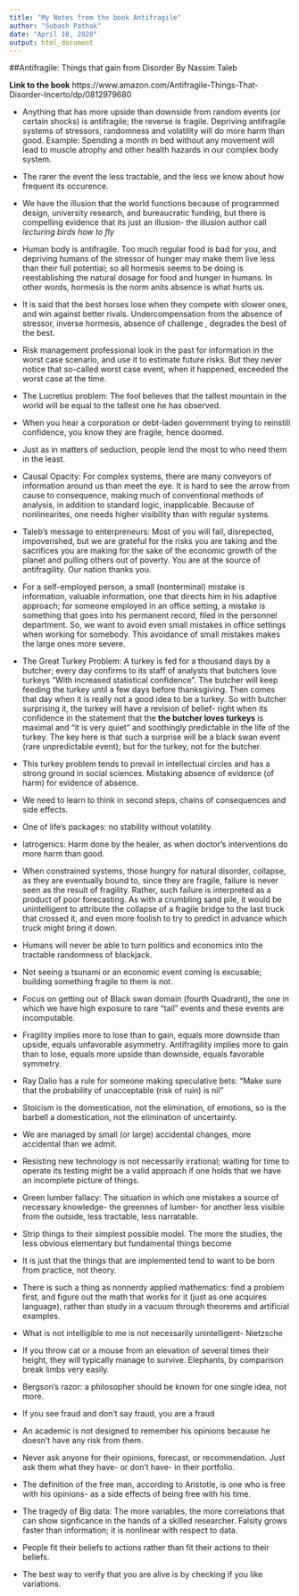 ```yaml
---
title: "My Notes from the book Antifragile"
author: "Subash Pathak"
date: "April 10, 2020"
output: html_document
---
```


##Antifragile: Things that gain from Disorder By Nassim Taleb

**Link to the book**
https://www.amazon.com/Antifragile-Things-That-Disorder-Incerto/dp/0812979680

* Anything that has more upside than downside from random events (or certain shocks) is antifragile; the reverse is fragile. Depriving antifragile systems of stressors, randomness and volatility will do more harm than good. Example: Spending a month in bed without any movement will lead to muscle atrophy and other health hazards in our complex body system.

* The rarer the event the less tractable, and the less we know about how frequent its occurence.

* We have the illusion that the world functions because of programmed design, university research, and bureaucratic funding, but there is compelling evidence that its just an illusion- the illusion author call *lecturing birds how to fly*

* Human body is antifragile. Too much regular food is bad for you, and depriving humans of the stressor of hunger may make them live less than their full potential; so all hormesis seems to be doing is reestablishing the natural dosage for food and hunger in humans. In other words, hormesis is the norm anits absence is what hurts us.

* It is said that the best horses lose when they compete with slower ones, and win against better rivals. Undercompensation from the absence of stressor, inverse hormesis, absence of challenge , degrades the best of the best.

* Risk management professional look in the past for information in the worst case scenario, and use it to estimate future risks. But they never notice that so-called worst case event, when it happened, exceeded the worst case at the time.

* The Lucretius problem: The fool believes that the tallest mountain in the world will be equal to the tallest one he has observed.

* When you hear a corporation or debt-laden government trying to reinstill confidence, you know they are fragile, hence doomed.

* Just as in matters of seduction, people lend the most to who need them in the least.

* Causal Opacity: For complex systems, there are many conveyors of information around us than meet the eye. It is hard to see the arrow from cause to consequence, making much of conventional methods of analysis, in addition to standard logic, inapplicable. Because of nonlinearites, one needs higher visibility than with regular systems.

* Taleb's message to enterpreneurs: Most of you will fail, disrepected, impoverished, but we are grateful for the risks you are taking and the sacrifices you are making for the sake of the economic growth of the planet and pulling others out of poverty. You are at the source of antifragility. Our nation thanks you.

* For a self-employed person, a small (nonterminal) mistake is information, valuable information, one that directs him in his adaptive approach; for someone employed in an office setting, a mistake is something that goes into his permanent record, filed in the personnel department. So, we want to avoid even small mistakes in office settings when working for somebody. This avoidance of small mistakes makes the large ones more severe.

* The Great Turkey Problem: A turkey is fed for a thousand days by a butcher; every day confirms to its staff of analysts that butchers love turkeys "With increased statistical confidence". The butcher will keep feeding the turkey until a few days before thanksgiving. Then comes that day when it is really not a good idea to be a turkey. So with butcher surprising it, the turkey will have a revision of belief- right when its confidence in the statement that the **the butcher loves turkeys** is maximal and "it is very quiet" and soothingly predictable in the life of the turkey. The key here is that such a surprise will be a black swan event (rare unpredictable event); but for the turkey, not for the butcher.

* This turkey problem tends to prevail in intellectual circles and has a strong ground in social sciences. Mistaking absence of evidence (of harm) for evidence of absence.

* We need to learn to think in second steps, chains of consequences and side effects.

* One of life's packages: no stability without volatility.

* Iatrogenics: Harm done by the healer, as when doctor's interventions do more harm than good.

* When constrained systems, those hungry for natural disorder, collapse, as they are eventually bound to, since they are fragile, failure is never seen as the result of fragility. Rather, such failure is interpreted as a product of poor forecasting. As with a crumbling sand pile, it would be unintelligent to attribute the collapse of a fragile bridge to the last truck that crossed it, and even more foolish to try to predict in advance which truck might bring it down.

* Humans will never be able to turn politics and economics into the tractable randomness of blackjack.

* Not seeing a tsunami or an economic event coming is excusable; building something fragile to them is not.

* Focus on getting out of Black swan domain (fourth Quadrant), the one in which we have high exposure to rare "tail" events and these events are incomputable.

* Fragility implies more to lose than to gain, equals more downside than upside, equals unfavorable asymmetry. Antifragility implies more to gain than to lose, equals more upside than downside, equals favorable symmetry.

* Ray Dalio has a rule for someone making speculative bets: "Make sure that the probability of unacceptable (risk of ruin) is nil"

* Stoicism is the domestication, not the elimination, of emotions, so is the barbell a domestication, not the elimination of uncertainty.

* We are managed by small (or large) accidental changes, more accidental than we admit.

* Resisting new technology is not necessarily irrational; waiting for time to operate its testing might be a valid approach if one holds that we have an incomplete picture of things.

* Green lumber fallacy: The situation in which one mistakes a source of necessary knowledge- the greennes of lumber- for another less visible from the outside, less tractable, less narratable.

* Strip things to their simplest possible model. The more the studies, the less obvious elementary but fundamental things become

* It is just that the things that are implemented tend to want to be born from practice, not theory.

* There is such a thing as nonnerdy applied mathematics: find a problem first, and figure out the math that works for it (just as one acquires language), rather than study in a vacuum through theorems and artificial examples.

* What is not intelligible to me is not necessarily unintelligent- Nietzsche

* If you throw cat or a mouse from an elevation of several times their height, they will typically manage to survive. Elephants, by comparison break limbs very easily.

* Bergson's razor: a philosopher should be known for one single idea, not more.

* If you see fraud and don't say fraud, you are a fraud

* An academic is not designed to remember his opinions because he doesn't have any risk from them.

* Never ask anyone for their opinions, forecast, or recommendation. Just ask them what they have- or don't have- in their portfolio.

* The definition of the free man, according to Aristotle, is one who is free with his opinions- as a side effects of being free with his time.

* The tragedy of Big data: The more variables, the more correlations that can show signficance in the hands of a skilled researcher. Falsity grows faster than information; it is nonlinear with respect to data.

* People fit their beliefs to actions rather than fit their actions to their beliefs.

* The best way to verify that you are alive is by checking if you like variations.








